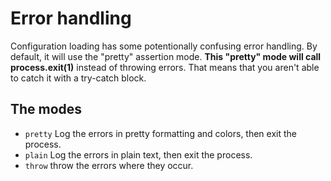 # Error handling

Configuration loading has some potentionally confusing error handling.
By default, it will use the "pretty" assertion mode. **This "pretty" mode will call process.exit(1)** instead of throwing errors. That means that you aren't able to catch it with a try-catch block.

## The modes
 - `pretty` Log the errors in pretty formatting and colors, then exit the process.
 - `plain` Log the errors in plain text, then exit the process.
 - `throw` throw the errors where they occur.

